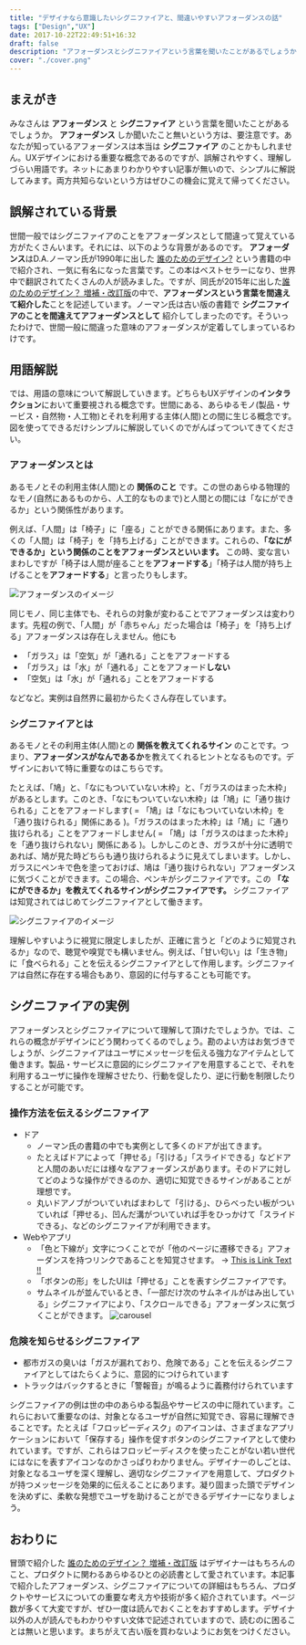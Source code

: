 ```yaml
---
title: "デザイナなら意識したいシグニファイアと、間違いやすいアフォーダンスの話"
tags: ["Design","UX"]
date: 2017-10-22T22:49:51+16:32
draft: false
description: "アフォーダンスとシグニファイアという言葉を聞いたことがあるでしょうか。アフォーダンスしか聞いたこと無いという方、要注意です。"
cover: "./cover.png"
---
```



## まえがき
みなさんは **アフォーダンス** と **シグニファイア** という言葉を聞いたことがあるでしょうか。 <b>アフォーダンス</b> しか聞いたこと無いという方は、要注意です。あなたが知っているアフォーダンスは本当は <b>シグニファイア</b> のことかもしれません。UXデザインにおける重要な概念であるのですが、誤解されやすく、理解しづらい用語です。ネットにあまりわかりやすい記事が無いので、シンプルに解説してみます。両方共知らないという方はぜひこの機会に覚えて帰ってください。


## 誤解されている背景
世間一般ではシグニファイアのことをアフォーダンスとして間違って覚えている方がたくさんいます。それには、以下のような背景があるのです。
<b>アフォーダンス</b>はD.A.ノーマン氏が1990年に出した [誰のためのデザイン?](https://www.amazon.co.jp/dp/478850362X/ref=cm_sw_r_tw_dp_x_.Vl5zbYK2K00R) という書籍の中で紹介され、一気に有名になった言葉です。この本はベストセラーになり、世界中で翻訳されてたくさんの人が読みました。ですが、同氏が2015年に出した[誰のためのデザイン？ 増補・改訂版](https://amzn.to/2yAmeln)の中で、<b>アフォーダンスという言葉を間違えて紹介した</b>ことを記述しています。ノーマン氏は古い版の書籍で **シグニファイアのことを間違えてアフォーダンスとして** 紹介してしまったのです。そういったわけで、世間一般に間違った意味のアフォーダンスが定着してしまっているわけです。


## 用語解説
では、用語の意味について解説していきます。どちらもUXデザインの<b>インタラクション</b>において重要視される概念です。世間にある、あらゆるモノ(製品・サービス・自然物・人工物)とそれを利用する主体(人間)との間に生じる概念です。図を使ってできるだけシンプルに解説していくのでがんばってついてきてください。

### アフォーダンスとは
あるモノとその利用主体(人間)との **関係のこと** です。この世のあらゆる物理的なモノ(自然にあるものから、人工的なものまで)と人間との間には「なにができるか」という関係性があります。

例えば、「人間」は「椅子」に「座る」ことができる関係にあります。また、多くの「人間」は「椅子」を「持ち上げる」ことができます。これらの、**「なにができるか」という関係のことをアフォーダンスといいます。** この時、変な言いまわしですが「椅子は人間が座ることを<b>アフォードする</b>」「椅子は人間が持ち上げることを<b>アフォードする</b>」と言ったりもします。

![アフォーダンスのイメージ](./affordance.png)

同じモノ、同じ主体でも、それらの対象が変わることでアフォーダンスは変わります。先程の例で、「人間」が「赤ちゃん」だった場合は「椅子」を「持ち上げる」アフォーダンスは存在しえません。他にも

- 「ガラス」は「空気」が「通れる」ことをアフォードする
- 「ガラス」は「水」が「通れる」ことをアフォード<b>しない</b>
- 「空気」は「水」が「通れる」ことをアフォードする

などなど。実例は自然界に最初からたくさん存在しています。

### シグニファイアとは
あるモノとその利用主体(人間)との **関係を教えてくれるサイン** のことです。つまり、<b>アフォーダンスがなんであるか</b>を教えてくれるヒントとなるものです。デザインにおいて特に重要なのはこちらです。

たとえば、「鳩」と、「なにもついていない木枠」と、「ガラスのはまった木枠」があるとします。このとき、「なにもついていない木枠」は「鳩」に「通り抜けられる」ことをアフォードします( = 「鳩」は「なにもついていない木枠」を「通り抜けられる」関係にある )。「ガラスのはまった木枠」は「鳩」に「通り抜けられる」ことをアフォードしません( = 「鳩」は「ガラスのはまった木枠」を「通り抜けられない」関係にある )。しかしこのとき、ガラスが十分に透明であれば、鳩が見た時どちらも通り抜けられるように見えてしまいます。しかし、ガラスにペンキで色を塗っておけば、鳩は「通り抜けられない」アフォーダンスに気づくことができます。この場合、ペンキがシグニファイアです。この **「なにができるか」を教えてくれるサインがシグニファイアです。** シグニファイアは知覚されてはじめてシグニファイアとして働きます。

![シグニファイアのイメージ](./siginifier.png)

理解しやすいように視覚に限定しましたが、正確に言うと「どのように知覚されるか」なので、聴覚や嗅覚でも構いません。例えば、「甘い匂い」は「生き物」に「食べられる」ことを伝えるシグニファイアとして作用します。シグニファイアは自然に存在する場合もあり、意図的に付与することも可能です。


## シグニファイアの実例
アフォーダンスとシグニファイアについて理解して頂けたでしょうか。では、これらの概念がデザインにどう関わってくるのでしょう。勘のよい方はお気づきでしょうが、シグニファイアはユーザにメッセージを伝える強力なアイテムとして働きます。製品・サービスに意図的にシグニファイアを用意することで、それを利用するユーザに操作を理解させたり、行動を促したり、逆に行動を制限したりすることが可能です。

### 操作方法を伝えるシグニファイア
- ドア
    - ノーマン氏の書籍の中でも実例として多くのドアが出てきます。
    - たとえばドアによって「押せる」「引ける」「スライドできる」などドアと人間のあいだには様々なアフォーダンスがあります。そのドアに対してどのような操作ができるのか、適切に知覚できるサインがあることが理想です。
    - 丸いドアノブがついていればまわして「引ける」、ひらべったい板がついていれば「押せる」、凹んだ溝がついていれば手をひっかけて「スライドできる」、などのシグニファイアが利用できます。
- Webやアプリ
    - 「色と下線が」文字につくことでが「他のページに遷移できる」アフォーダンスを持つリンクであることを知覚させます。 → [This is Link Text !!](https://twitter.com/psephopaiktes)
    - 「ボタンの形」をしたUIは「押せる」ことを表すシグニファイアです。
    - サムネイルが並んでいるとき、「一部だけ次のサムネイルがはみ出している」シグニファイアにより、「スクロールできる」アフォーダンスに気づくことができます。
    ![carousel](./carousel.jpg)

### 危険を知らせるシグニファイア
- 都市ガスの臭いは「ガスが漏れており、危険である」ことを伝えるシグニファイアとしてはたらくように、意図的につけられています
- トラックはバックするときに「警報音」が鳴るように義務付けられています

シグニファイアの例は世の中のあらゆる製品やサービスの中に隠れています。これらにおいて重要なのは、対象となるユーザが自然に知覚でき、容易に理解できることです。たとえば「フロッピーディスク」のアイコンは、さまざまなアプリケーションにおいて「保存する」操作を促すボタンのシグニファイアとして使われています。ですが、これらはフロッピーディスクを使ったことがない若い世代にはなにを表すアイコンなのかさっぱりわかりません。デザイナーのしごとは、対象となるユーザを深く理解し、適切なシグニファイアを用意して、プロダクトが持つメッセージを効果的に伝えることにあります。凝り固まった頭でデザインを決めずに、柔軟な発想でユーザを助けることができるデザイナーになりましょう。



## おわりに
冒頭で紹介した [誰のためのデザイン？ 増補・改訂版](https://amzn.to/2yAmeln) はデザイナーはもちろんのこと、プロダクトに関わるあらゆるひとの必読書として愛されています。本記事で紹介したアフォーダンス、シグニファイアについての詳細はもちろん、プロダクトやサービスについての重要な考え方や技術が多く紹介されています。ページ数が多くて大変ですが、ぜひ一度は読んでおくことをおすすめします。デザイナ以外の人が読んでもわかりやすい文体で記述されていますので、読むのに困ることは無いと思います。まちがえて古い版を買わないようにお気をつけください。
